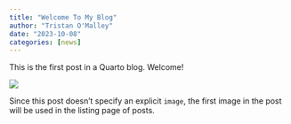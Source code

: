 ```yaml
---
title: "Welcome To My Blog"
author: "Tristan O'Malley"
date: "2023-10-08"
categories: [news]
---
```


This is the first post in a Quarto blog. Welcome!

![](thumbnail.jpg)

Since this post doesn't specify an explicit `image`, the first image in the post will be used in the listing page of posts.
